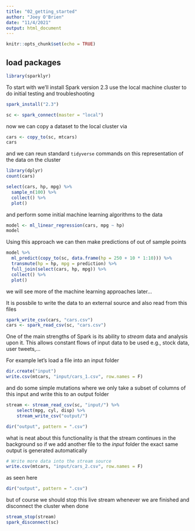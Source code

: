 ```yaml
---
title: "02_getting_started"
author: "Joey O'Brien"
date: "11/4/2021"
output: html_document
---
```


```r
knitr::opts_chunk$set(echo = TRUE)
```

## load packages

```r
library(sparklyr)
```

To start with we'll install Spark version 2.3 use the local machine cluster to do initial testing and troubleshooting 
```r
spark_install("2.3")
```
```r
sc <- spark_connect(master = "local")
```

now we can copy a dataset to the local cluster via
```r
cars <- copy_to(sc, mtcars)
cars
```
and we can reun standard `tidyverse` commands on this representation of the data on the cluster
```r
library(dplyr)
count(cars)
```
```r
select(cars, hp, mpg) %>%
  sample_n(100) %>%
  collect() %>%
  plot()
```
and perform some initial machine learning algorithms to the data
```r
model <- ml_linear_regression(cars, mpg ~ hp)
model
```
Using this approach we can then make predictions of out of sample points
```r
model %>%
  ml_predict(copy_to(sc, data.frame(hp = 250 + 10 * 1:10))) %>%
  transmute(hp = hp, mpg = prediction) %>%
  full_join(select(cars, hp, mpg)) %>%
  collect() %>%
  plot()
```
we will see more of the machine learning approaches later...

It is possbile to write the data to an external source and also read from this files
```r
spark_write_csv(cars, "cars.csv")
cars <- spark_read_csv(sc, "cars.csv")
```

One of the main strengths of Spark is its ability to _stream_ data and analysis upon it. This allows constant flows of input data to be used e.g., stock data, user tweets,...

For example let's load a file into an input folder

```r
dir.create("input")
write.csv(mtcars, "input/cars_1.csv", row.names = F)
```

and do some simple mutations where we only take a subset of columns of this input and write this to an output folder

```r
stream <- stream_read_csv(sc, "input/") %>%
    select(mpg, cyl, disp) %>%
    stream_write_csv("output/")
```

```r
dir("output", pattern = ".csv")
```
what is neat about this functionality is that the stream continues in the background so if we add another file to the _input_ folder the exact same output is generated automatically

```r
# Write more data into the stream source
write.csv(mtcars, "input/cars_2.csv", row.names = F)
```

as seen here

```r
dir("output", pattern = ".csv")
```

but of course we should stop this live stream whenever we are finished and disconnect the cluster when done

```r
stream_stop(stream)
spark_disconnect(sc)
```

